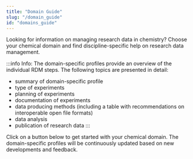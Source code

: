 ```yaml
---
title: "Domain Guide"
slug: "/domain_guide"
id: "domains_guide"
---
```



Looking for information on managing research data in chemistry? Choose your chemical domain and find discipline-specific help on research data management.

:::info Info:
The domain-specific profiles provide an overview of the individual RDM steps. The following topics are presented in detail:

- summary of domain-specific profile
- type of experiments
- planning of experiments
- documentation of experiments
- data producing methods (including a table with recommendations on interoperable open file formats)
- data analysis
- publication of research data
:::

Click on a button below to get started with your chemical domain. The domain-specific profiles will be continuously updated based on new developments and feedback.

<N4CFeatures feature="domains" />
